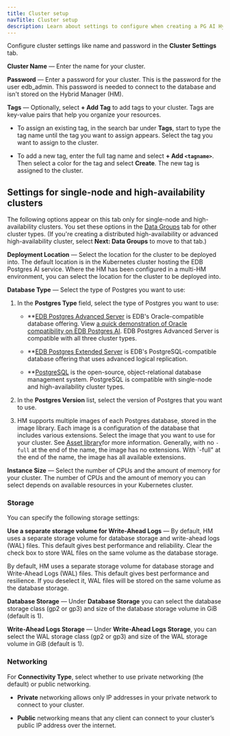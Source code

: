 ```yaml
---
title: Cluster setup
navTitle: Cluster setup
description: Learn about settings to configure when creating a PG AI Hybrid Manager cluster.
---
```


Configure cluster settings like name and password in the **Cluster Settings** tab.

**Cluster Name** — Enter the name for your cluster.

**Password** — Enter a password for your cluster. This is the password for the user edb_admin. This password is needed to connect to the database and isn't stored on the Hybrid Manager (HM).

**Tags** — Optionally, select **+ Add Tag** to add tags to your cluster. Tags are key-value pairs that help you organize your resources. 

-   To assign an existing tag, in the search bar under **Tags**, start to type the tag name until the tag you want to assign appears. Select the tag you want to assign to the cluster.

-   To add a new tag, enter the full tag name and select **+ Add `<tagname>`**. Then select a color for the tag and select **Create**. The new tag is assigned to the cluster.

## Settings for single-node and high-availability clusters

The following options appear on this tab only for single-node and high-availability clusters.
You set these options in the [Data Groups](data-groups.mdx) tab for other cluster types. (If you're creating a distributed high-availability or advanced high-availability cluster, select **Next: Data Groups** to move to that tab.)

**Deployment Location** — Select the location for the cluster to be deployed into. The default location is in the Kubernetes cluster hosting the EDB Postgres AI service. Where the HM has been configured in a multi-HM environment, you can select the location for the cluster to be deployed into.

**Database Type** — Select the type of Postgres you want to use:

1.  In the **Postgres Type** field, select the type of Postgres you want to use:

    -   **[EDB Postgres Advanced Server](/epas/latest/) is EDB's Oracle-compatible database offering. View [a quick demonstration of Oracle compatibility on EDB Postgres AI](../../migration/migrations/). EDB Postgres Advanced Server is compatible with all three cluster types.

    -   **[EDB Postgres Extended Server](/pge/latest) is EDB's PostgreSQL-compatible database offering that uses advanced logical replication.

    -   **[PostgreSQL](https://www.postgresql.org/docs/current/) is the open-source, object-relational database management system. PostgreSQL is compatible with single-node and high-availability cluster types.

2.  In the **Postgres Version** list, select the version of Postgres that you want to use.

3.  HM supports multiple images of each Postgres database, stored in the image library. Each image is a configuration of the database that includes various extensions. Select the image that you want to use for your cluster. See [Asset library](../../image-management/asset-library.mdx)for more information. Generally, with no `-full` at the end of the name, the image has no extensions. With \`-full" at the end of the name, the image has all available extensions.

**Instance Size** — Select the number of CPUs and the amount of memory for your cluster. The number of CPUs and the amount of memory you can select depends on available resources in your Kubernetes cluster.

### Storage

You can specify the following storage settings:

**Use a separate storage volume for Write-Ahead Logs** — By default, HM uses a separate storage volume for database storage and write-ahead logs (WAL) files. This default gives best performance and reliability. Clear the check box to store WAL files on the same volume as the database storage.

By default, HM uses a separate storage volume for database storage and Write-Ahead Logs (WAL) files. This default gives best performance and resilience. If you deselect it, WAL files will be stored on the same volume as the database storage.

**Database Storage** — Under **Database Storage** you can select the database storage class (gp2 or gp3) and size of the database storage volume in GiB (default is 1).

**Write-Ahead Logs Storage** — Under **Write-Ahead Logs Storage**, you can select the WAL storage class (gp2 or gp3) and size of the WAL storage volume in GiB (default is 1).

### Networking

For **Connectivity Type**, select whether to use private networking (the default) or public networking.

-   **Private** networking allows only IP addresses in your private network to connect to your cluster. 

-   **Public** networking means that any client can connect to your cluster’s public IP address over the internet.
